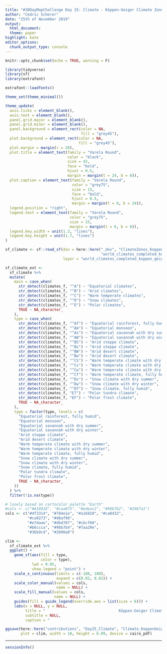 ```yaml
---
title: "#30DayMapChallenge Day 25: Climate - Köppen-Geiger Climate Zones"
author: "Cedric Scherer"
date: "25th of November 2019"
output:
  html_document:
  theme: paper
highlight: kate
editor_options:
  chunk_output_type: console
---
```

  
```r
knitr::opts_chunk$set(echo = TRUE, warning = F)
```

```r
library(tidyverse)
library(sf)
library(extrafont)

extrafont::loadfonts()

theme_set(theme_minimal())

theme_update(
  axis.ticks = element_blank(),
  axis.text = element_blank(),
  panel.grid.major = element_blank(),
  panel.grid.minor = element_blank(),
  panel.background = element_rect(color = NA, 
                                  fill = "grey45"),
  plot.background = element_rect(color = NA, 
                                 fill = "grey45"),
  plot.margin = margin(r = 20),
  plot.title = element_text(family = "Varela Round", 
                            color = "black",
                            size = 42, 
                            face = "bold",
                            hjust = 0.5,
                            margin = margin(t = 24, b = 6)),
  plot.caption = element_text(family = "Varela Round", 
                              color = "grey75", 
                              size = 13, 
                              face = "bold",
                              hjust = 0.5,
                              margin = margin(t = 0, b = 24)),
  legend.position = "right",
  legend.text = element_text(family = "Varela Round", 
                             color = "grey75",
                             size = 15,
                             margin = margin(t = 6, b = 6)),
  legend.key.width = unit(1.2, "lines"),
  legend.key.height = unit(1.7, "lines")
)
```

```r
sf_climate <- sf::read_sf(dsn = here::here("_dev", "ClimateZones_Koppen_Geiger",
                                           "world_climates_completed_koppen_geiger.shp"), 
                          layer = "world_climates_completed_koppen_geiger")

sf_climate_ext <-
  sf_climate %>% 
  mutate(
    main = case_when(
      str_detect(climates_f, "^A") ~ "Equatorial climates",
      str_detect(climates_f, "^B") ~ "Arid climates",
      str_detect(climates_f, "^C") ~ "Warm temperate climates",
      str_detect(climates_f, "^D") ~ "Snow climates",
      str_detect(climates_f, "^E") ~ "Polar climates",
      TRUE ~ NA_character_
    ),
    type = case_when(
      str_detect(climates_f, "^Af") ~ "Equatorial rainforest, fully humid",
      str_detect(climates_f, "^Am") ~ "Equatorial monsoon",
      str_detect(climates_f, "^As") ~ "Equatorial savannah with dry summer",
      str_detect(climates_f, "^AW") ~ "Equatorial savannah with dry winter",
      str_detect(climates_f, "^BS") ~ "Arid steppe climate",
      str_detect(climates_f, "^Bs") ~ "Arid steppe climate",
      str_detect(climates_f, "^BW") ~ "Arid desert climate",
      str_detect(climates_f, "^Bw") ~ "Arid desert climate",
      str_detect(climates_f, "^CS") ~ "Warm temperate climate with dry summer",
      str_detect(climates_f, "^Cs") ~ "Warm temperate climate with dry summer",
      str_detect(climates_f, "^Cw") ~ "Warm temperate climate with dry winter",
      str_detect(climates_f, "^Cf") ~ "Warm temperate climate, fully humid",
      str_detect(climates_f, "^Ds") ~ "Snow climate with dry summer",
      str_detect(climates_f, "^Dw") ~ "Snow climate with dry winter",
      str_detect(climates_f, "^Df") ~ "Snow climate, fully humid",
      str_detect(climates_f, "ET") ~ "Polar tundra climate",
      str_detect(climates_f, "EF") ~ "Polar frost climate",
      TRUE ~ NA_character_
    ),
    type = factor(type, levels = c(
      "Equatorial rainforest, fully humid",
      "Equatorial monsoon",
      "Equatorial savannah with dry summer",
      "Equatorial savannah with dry winter",
      "Arid steppe climate",
      "Arid desert climate",
      "Warm temperate climate with dry summer",
      "Warm temperate climate with dry winter",
      "Warm temperate climate, fully humid",
      "Snow climate with dry summer",
      "Snow climate with dry winter",
      "Snow climate, fully humid",
      "Polar tundra climate",
      "Polar frost climate",
      TRUE ~ NA_character_
    ))
  ) %>% 
  filter(!is.na(type))
```

```r
# losely based on cartocolor palette "Earth"
#cols <- c("#A16928", "#caa873", "#edeac2", "#98b7b2", "#2887a1")
cols <- c("#4f3314", "#784e1e", "#a16928", "#ca8432",
          "#ca9273", "#d8af98",
          "#e7daae", "#dbd787", "#cbcf60",
          "#b6ccca", "#98b7b4", "#7aa29e",
          "#36b9cd", "#2890a0")

clim <- 
  sf_climate_ext %>% 
  ggplot() +
    geom_sf(aes(fill = type,
                color = type),
            lwd = 0.05, 
            show.legend = "point") +
    scale_x_continuous(limits = c(-180, 180),
                       expand = c(0.02, 0.02)) +
    scale_color_manual(values = cols,
                       name = NULL) +
    scale_fill_manual(values = cols,                                  
                      name = NULL) +
    guides(fill = guide_legend(override.aes = list(size = 6))) +
    labs(x = NULL, y = NULL,
         title = "                                 Köppen-Geiger Climate Classification",
         subtitle = NULL,
         caption = "                                                                                                           Visualization by Cédric Scherer  •  Data by Kottek et al. 2006 (DOI: 10.1127/0941-2948/2006/0130)")

ggsave(here::here("contributions", "Day25_Climate", "Climate_KoppenGeiger.pdf"),
       plot = clim, width = 18, height = 8.09, device = cairo_pdf)
```

***
  
```r
sessionInfo()
```
